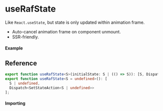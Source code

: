 
<Meta title="State/useRafState" component={Example} />

# useRafState

Like `React.useState`, but state is only updated within animation frame.

- Auto-cancel animation frame on component unmount.
- SSR-friendly.

#### Example

<Canvas>
  <Story story={Example} inline />
</Canvas>

## Reference

```ts
export function useRafState<S>(initialState: S | (() => S)): [S, Dispatch<SetStateAction<S>>];
export function useRafState<S = undefined>(): [
  S | undefined,
  Dispatch<SetStateAction<S | undefined>>
];
```

#### Importing

<ImportPath />
